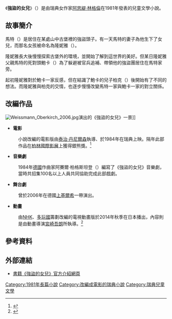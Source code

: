 {{noteTA
|1=zh-cn:阿斯特丽德·林格伦; zh-hk:阿斯特麗德·林格倫; zh-mo:阿斯特麗德·林格倫; zh-sg:阿斯特丽德·林格伦; zh-tw:阿思緹·林格倫
|2=zh-cn:电影节; zh-hk:影展; zh-mo:影展; zh-sg:电影节; zh-tw:影展
}}
{{Infobox Book 
|書名      = 強盜的女兒
|image      = Ronia the Robber's Daughter(Book Cover).jpg
|圖像說明  = 瑞典小說《強盜的女兒》繁體中文版本封面
|作者      = [[阿思緹·林格倫|阿思緹·林格倫]]
|原名      = {{lang|sv|Ronja Rövardotter}}
|譯者      = 張定綺
|插圖      = [[艾隆·維克南|艾隆·維克南]]
|出版地    = {{SWE}}
|語言      = 瑞典語
|題材      = 奇幻
|類型      = 兒童文學
|出版者    = {{flagicon|SWE}}{{lang|sv|Rabén & Sjögren}}<br>{{flagicon|ROC}}[[遠流出版公司|遠流]]
|出版日期  = 1981年
|中文版    = 2008年4月1日
|isbn      = 91-29-54877-2
|oclc      = 9462379
|杜威十進制圖書分類法= 899
|美國國會圖書館圖書分類法= PT
}}

《'''強盜的女兒'''》（{{lang-sv|Ronja Rövardotter}}）是由瑞典女作家[[阿思緹·林格倫|阿思緹·林格倫]]在1981年發表的兒童文學小說。

== 故事簡介 ==
馬特（{{lang|sv|Mattis}}）是居住在某處山中古堡裡的強盜頭子。有一天馬特的妻子為他生下了女兒，而那名女孩被命名為隆妮雅（{{lang|sv|Ronja}}）。

隆妮雅長大後慢慢探索古堡外的環境，並開始了解到這世界的美好。但某日隆妮雅父親馬特的死對頭鮑卡（{{lang|sv|Borka}}）為了躲避被官兵追補、帶領他的強盜團居住在馬特家旁。

起初隆妮雅對於鮑卡一家反感，但在結識了鮑卡的兒子柏克（{{lang|sv|Birk}}）後開始有了不同的想法。而隆妮雅與柏克的交情，也逐步慢慢改變馬特一家與鮑卡一家的對立關係。

== 改編作品 ==
[[File:Weissmann_Oberkirch_2006.jpg|thumb]]演出的《強盜的女兒》一景]]
*'''電影'''
{{main|強盜的女兒 (電影)}}
:小說改編的電影版由[[泰治·丹尼爾森|泰治·丹尼爾森]]執導、於1984年在瑞典上映。隔年此部作品在[[柏林國際影展|柏林國際影展]]上獲得銀熊獎。<ref>{{Cite web |url=http://app.atmovies.com.tw/atmdb/atmdb.cfm?action=award&do=datamore&ald=BERLIN035 |title=第35屆柏林影展 (1985) 35th Berlin Film Festival |work=開眼電影 |accessdate=2014年2月7日 |deadurl=yes |archiveurl=https://web.archive.org/web/20140221073246/http://app.atmovies.com.tw/atmdb/atmdb.cfm?action=award&do=datamore&ald=BERLIN035 |archivedate=2014年2月21日 }}</ref>

*'''音樂劇'''
:1984年[[德國|德國]]作曲家阿賽爾·柏格斯坦登（{{lang|de|Axel Bergstedt}}）編寫了《強盜的女兒》音樂劇，當時共招集100名以上人員共同協助完成此部戲劇。

*'''舞台劇'''
:曾於2006年在德國[[上基爾希|上基爾希]]一帶演出。

*'''動畫'''
{{main|強盜的女兒 (動畫)}}
:由[[NHK|NHK]]、[[多玩國|多玩國]]籌劃改編的電視動畫版於2014年秋季在日本播出，內容則是由動畫導演[[宮崎吾朗|宮崎吾朗]]所執導。<ref>{{Cite web |url=http://www.itmedia.co.jp/news/articles/1401/31/news047.html |script-title=ja:宮崎吾朗監督、初のTVシリーズアニメ「山賊の娘ローニャ」今秋放送 |work=IT Media |date=2014年1月31日 |accessdate=2014年2月7日 |archive-date=2014年2月22日 |archive-url=https://web.archive.org/web/20140222144021/http://www.itmedia.co.jp/news/articles/1401/31/news047.html |dead-url=no }}</ref>

== 參考資料 ==
{{reflist}}

== 外部連結 ==
*[http://www.astridlindgren.se/verken/bocker/character/ronja-rovardotter 書籍《強盜的女兒》官方介紹網頁] {{Wayback|url=http://www.astridlindgren.se/verken/bocker/character/ronja-rovardotter |date=20140226033641 }}{{sv}}

{{Authority control}}
{{DEFAULTSORT:Ronja Rövardotter}}
[[Category:1981年長篇小說|Category:1981年長篇小說]]
[[Category:改編成電影的瑞典小說|Category:改編成電影的瑞典小說]]
[[Category:瑞典兒童文學|Category:瑞典兒童文學]]